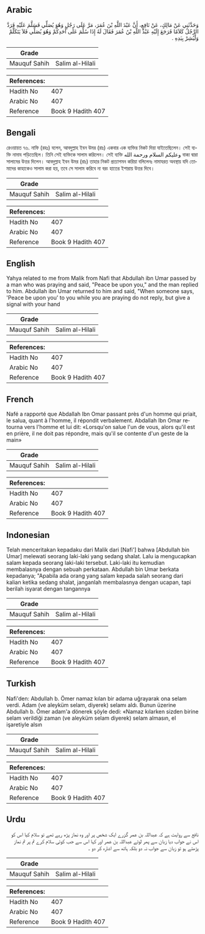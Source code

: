 ## Arabic


<div dir="rtl" lang="ar" style={{fontSize:'larger',backgroundColor:'#f8f9fa',padding:20}}>
وَحَدَّثَنِي عَنْ مَالِكٍ، عَنْ نَافِعٍ، أَنَّ عَبْدَ اللَّهِ بْنَ عُمَرَ، مَرَّ عَلَى رَجُلٍ وَهُوَ يُصَلِّي فَسَلَّمَ عَلَيْهِ فَرَدَّ الرَّجُلُ كَلاَمًا فَرَجَعَ إِلَيْهِ عَبْدُ اللَّهِ بْنُ عُمَرَ فَقَالَ لَهُ إِذَا سُلِّمَ عَلَى أَحَدِكُمْ وَهُوَ يُصَلِّي فَلاَ يَتَكَلَّمْ وَلْيُشِرْ بِيَدِهِ ‏.‏
</div>
<div style={{backgroundColor:'#f8f9fa',padding:20, marginBottom: 10}}><table> <thead> <tr> <th>Grade</th> <th></th> </tr> </thead> <tbody> <tr><td>Mauquf Sahih</td><td>Salim al-Hilali</td></tr></tbody></table><table> <thead> <tr> <th>References:</th> <th></th> </tr> </thead> <tbody><tr><td>Hadith No</td><td>407</td></tr><tr><td>Arabic No</td><td>407</td></tr><tr><td>Reference</td><td>Book 9 Hadith 407</td></tr></tbody></table></div>

## Bengali


<div dir="ltr" lang="bn" style={{fontSize:'larger',backgroundColor:'#f8f9fa',padding:20}}>
রেওয়ায়ত ৭৬. নাফি (রহঃ) বলেন, আবদুল্লাহ ইবন উমর (রাঃ) একবার এক ব্যক্তির নিকট দিয়া যাইতেছিলেন। সেই ব্যক্তি নামায পড়িতেছিল। তিনি সেই ব্যক্তিকে সালাম করিলেন। সেই ব্যক্তি وعليكم السلام ورحمة الله বাক্য দ্বারা সালামের উত্তর দিলেন। আবদুল্লাহ ইবন উমর (রাঃ) তাহার নিকট প্রত্যাগমন করিয়া বলিলেনঃ নামাযরত অবস্থায় যদি তোমাদের কাহাকেও সালাম করা হয়, তবে সে সালাম করিবে না বরং হাতের ইশারায় উত্তর দিবে।
</div>
<div style={{backgroundColor:'#f8f9fa',padding:20, marginBottom: 10}}><table> <thead> <tr> <th>Grade</th> <th></th> </tr> </thead> <tbody> <tr><td>Mauquf Sahih</td><td>Salim al-Hilali</td></tr></tbody></table><table> <thead> <tr> <th>References:</th> <th></th> </tr> </thead> <tbody><tr><td>Hadith No</td><td>407</td></tr><tr><td>Arabic No</td><td>407</td></tr><tr><td>Reference</td><td>Book 9 Hadith 407</td></tr></tbody></table></div>

## English


<div dir="ltr" lang="en" style={{fontSize:'larger',backgroundColor:'#f8f9fa',padding:20}}>
Yahya related to me from Malik from Nafi that Abdullah ibn Umar passed by a man who was praying and said, "Peace be upon you," and the man replied to him. Abdullah ibn Umar returned to him and said, "When someone says, 'Peace be upon you' to you while you are praying do not reply, but give a signal with your hand
</div>
<div style={{backgroundColor:'#f8f9fa',padding:20, marginBottom: 10}}><table> <thead> <tr> <th>Grade</th> <th></th> </tr> </thead> <tbody> <tr><td>Mauquf Sahih</td><td>Salim al-Hilali</td></tr></tbody></table><table> <thead> <tr> <th>References:</th> <th></th> </tr> </thead> <tbody><tr><td>Hadith No</td><td>407</td></tr><tr><td>Arabic No</td><td>407</td></tr><tr><td>Reference</td><td>Book 9 Hadith 407</td></tr></tbody></table></div>

## French


<div dir="ltr" lang="fr" style={{fontSize:'larger',backgroundColor:'#f8f9fa',padding:20}}>
Nafé a rapporté que Abdallah Ibn Omar passant près d'un homme qui priait, le salua, quant à l'homme, il répondit verbalement. Abdallah Ibn Omar retourna vers l'homme et lui dit: «Lorsqu'on salue l'un de vous, alors qu'il est en prière, il ne doit pas répondre, mais qu'il se contente d'un geste de la main»
</div>
<div style={{backgroundColor:'#f8f9fa',padding:20, marginBottom: 10}}><table> <thead> <tr> <th>Grade</th> <th></th> </tr> </thead> <tbody> <tr><td>Mauquf Sahih</td><td>Salim al-Hilali</td></tr></tbody></table><table> <thead> <tr> <th>References:</th> <th></th> </tr> </thead> <tbody><tr><td>Hadith No</td><td>407</td></tr><tr><td>Arabic No</td><td>407</td></tr><tr><td>Reference</td><td>Book 9 Hadith 407</td></tr></tbody></table></div>

## Indonesian


<div dir="ltr" lang="id" style={{fontSize:'larger',backgroundColor:'#f8f9fa',padding:20}}>
Telah menceritakan kepadaku dari Malik dari [Nafi'] bahwa [Abdullah bin Umar] melewati seorang laki-laki yang sedang shalat. Lalu ia mengucapkan salam kepada seorang laki-laki tersebut. Laki-laki itu kemudian membalasnya dengan sebuah perkataan. Abdullah bin Umar berkata kepadanya; "Apabila ada orang yang salam kepada salah seorang dari kalian ketika sedang shalat, janganlah membalasnya dengan ucapan, tapi berilah isyarat dengan tangannya
</div>
<div style={{backgroundColor:'#f8f9fa',padding:20, marginBottom: 10}}><table> <thead> <tr> <th>Grade</th> <th></th> </tr> </thead> <tbody> <tr><td>Mauquf Sahih</td><td>Salim al-Hilali</td></tr></tbody></table><table> <thead> <tr> <th>References:</th> <th></th> </tr> </thead> <tbody><tr><td>Hadith No</td><td>407</td></tr><tr><td>Arabic No</td><td>407</td></tr><tr><td>Reference</td><td>Book 9 Hadith 407</td></tr></tbody></table></div>

## Turkish


<div dir="ltr" lang="tr" style={{fontSize:'larger',backgroundColor:'#f8f9fa',padding:20}}>
Nafi'den: Abdullah b. Ömer namaz kılan bir adama uğrayarak ona selam verdi. Adam (ve aleyküm selam, diyerek) selamı aldı. Bunun üzerine Abdullah b. Ömer adam'a dönerek şöyle dedi: «Namaz kılarken sizden birine selam verildiği zaman (ve aleyküm selam diyerek) selam almasın, el işaretiyle alsın
</div>
<div style={{backgroundColor:'#f8f9fa',padding:20, marginBottom: 10}}><table> <thead> <tr> <th>Grade</th> <th></th> </tr> </thead> <tbody> <tr><td>Mauquf Sahih</td><td>Salim al-Hilali</td></tr></tbody></table><table> <thead> <tr> <th>References:</th> <th></th> </tr> </thead> <tbody><tr><td>Hadith No</td><td>407</td></tr><tr><td>Arabic No</td><td>407</td></tr><tr><td>Reference</td><td>Book 9 Hadith 407</td></tr></tbody></table></div>

## Urdu


<div dir="rtl" lang="ur" style={{fontSize:'larger',backgroundColor:'#f8f9fa',padding:20}}>
نافع سے روایت ہے کہ عبداللہ بن عمر گزرے ایک شخص پر اور وہ نماز پڑھ رہے تھے تو سلام کیا اس کو اس نے جواب دیا زبان سے پھر لوٹے عبداللہ بن عمر اور کہا اس سے جب کوئی سلام کرے تم پر تم نماز پڑھتے ہو تو زبان سے جواب نہ دو بلکہ ہاتھ سے اشارہ کر دو ۔
</div>
<div style={{backgroundColor:'#f8f9fa',padding:20, marginBottom: 10}}><table> <thead> <tr> <th>Grade</th> <th></th> </tr> </thead> <tbody> <tr><td>Mauquf Sahih</td><td>Salim al-Hilali</td></tr></tbody></table><table> <thead> <tr> <th>References:</th> <th></th> </tr> </thead> <tbody><tr><td>Hadith No</td><td>407</td></tr><tr><td>Arabic No</td><td>407</td></tr><tr><td>Reference</td><td>Book 9 Hadith 407</td></tr></tbody></table></div>